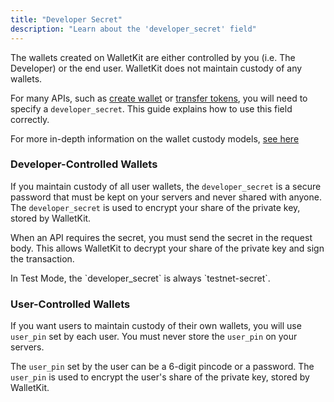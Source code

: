 ```yaml
---
title: "Developer Secret"
description: "Learn about the 'developer_secret' field"
---
```


The wallets created on WalletKit are either controlled by you (i.e. The Developer) or the end user. WalletKit does not
maintain custody of any wallets.

For many APIs, such as [create wallet](/api-reference/wallets/create-wallet) or
[transfer tokens](/api-reference/tokens/transfer-token), you will need to specify a `developer_secret`. This guide explains how
to use this field correctly.

<Note>For more in-depth information on the wallet custody models, [see here](/introduction/wallet-control-model)</Note>

### Developer-Controlled Wallets
If you maintain custody of all user wallets, the `developer_secret` is a secure password that must be kept on your servers and
never shared with anyone. The `developer_secret` is used to encrypt your share of the private key, stored by WalletKit.

When an API requires the secret, you must send the secret in the request body. This allows WalletKit to decrypt your
share of the private key and sign the transaction.

<Tip>
  In Test Mode, the `developer_secret` is always `testnet-secret`.
</Tip>

### User-Controlled Wallets
If you want users to maintain custody of their own wallets, you will use `user_pin` set by each user. You must never
store the `user_pin` on your servers.

The `user_pin` set by the user can be a 6-digit pincode or a password. The `user_pin` is used to encrypt the user's
share of the private key, stored by WalletKit.
